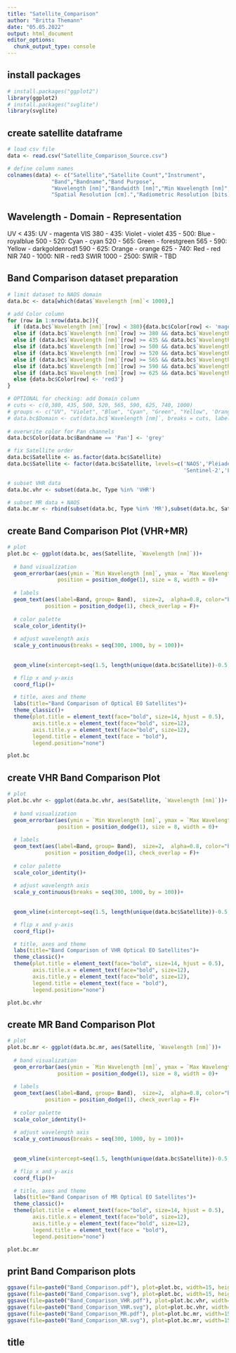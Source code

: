 ---
title: "Satellite_Comparison"
author: "Britta Themann"
date: "05.05.2022"
output: html_document
editor_options: 
  chunk_output_type: console
---

## install packages
```{r}
# install.packages("ggplot2")
library(ggplot2)
# install.packages("svglite")
library(svglite)
```

## create satellite dataframe
```{r}
# load csv file
data <- read.csv("Satellite_Comparison_Source.csv")

# define column names
colnames(data) <- c("Satellite","Satellite Count","Instrument",
              "Band","Bandname","Band Purpose",
              "Wavelength [nm]","Bandwidth [nm]","Min Wavelength [nm]","Max Wavelength [nm]",
              "Spatial Resolution [cm].","Radiometric Resolution [bits].","Min Temporal Resolution [days]","Max Temporal Resolution [days]","X Image Extent [km]","Y Image Extent [km]","Type")
```

## Wavelength - Domain - Representation
UV
    < 435: UV - magenta
VIS
380 - 435: Violet - violet
435 - 500: Blue - royalblue
500 - 520: Cyan - cyan
520 - 565: Green - forestgreen
565 - 590: Yellow - darkgoldenrod1
590 - 625: Orange - orange
625 - 740: Red - red
NIR
740 - 1000: NIR - red3
SWIR
1000 - 2500: SWIR - TBD

## Band Comparison dataset preparation
```{r}
# limit dataset to NAOS domain
data.bc <- data[which(data$`Wavelength [nm]`< 1000),]

# add Color column
for (row in 1:nrow(data.bc)){
  if (data.bc$`Wavelength [nm]`[row] < 380){data.bc$Color[row] <- 'magenta'}
  else if (data.bc$`Wavelength [nm]`[row] >= 380 && data.bc$`Wavelength [nm]`[row] < 435){data.bc$Color[row] <- 'violet'}
  else if (data.bc$`Wavelength [nm]`[row] >= 435 && data.bc$`Wavelength [nm]`[row] < 500){data.bc$Color[row] <- 'royalblue'}
  else if (data.bc$`Wavelength [nm]`[row] >= 500 && data.bc$`Wavelength [nm]`[row] < 520){data.bc$Color[row] <- 'cyan'}
  else if (data.bc$`Wavelength [nm]`[row] >= 520 && data.bc$`Wavelength [nm]`[row] < 565){data.bc$Color[row] <- 'forestgreen'}
  else if (data.bc$`Wavelength [nm]`[row] >= 565 && data.bc$`Wavelength [nm]`[row] < 590){data.bc$Color[row] <- 'darkgoldenrod1'}
  else if (data.bc$`Wavelength [nm]`[row] >= 590 && data.bc$`Wavelength [nm]`[row] < 625){data.bc$Color[row] <- 'orange'}
  else if (data.bc$`Wavelength [nm]`[row] >= 625 && data.bc$`Wavelength [nm]`[row] < 740){data.bc$Color[row] <- 'red'}
  else {data.bc$Color[row] <- 'red3'}
}

# OPTIONAL for checking: add Domain column
# cuts <- c(0,380, 435, 500, 520, 565, 590, 625, 740, 1000)
# groups <- c("UV", "Violet", "Blue", "Cyan", "Green", "Yellow", 'Orange', 'Red', 'NIR')
# data.bc$Domain <- cut(data.bc$`Wavelength [nm]`, breaks = cuts, labels = groups, right = FALSE)
 
# overwrite color for Pan channels
data.bc$Color[data.bc$Bandname == 'Pan'] <- 'grey'

# fix Satellite order
data.bc$Satellite <- as.factor(data.bc$Satellite)
data.bc$Satellite <- factor(data.bc$Satellite, levels=c('NAOS','Pléiades Neo','WorldView-3','GeoEye-1','PlanetScope',
                                                        'Sentinel-2','Landsat-9','Sentinel-3'))

# subset VHR data
data.bc.vhr <- subset(data.bc, Type %in% 'VHR')

# subset MR data + NAOS
data.bc.mr <- rbind(subset(data.bc, Type %in% 'MR'),subset(data.bc, Satellite %in% 'NAOS'))
```

## create Band Comparison Plot (VHR+MR)
```{r}
# plot
plot.bc <- ggplot(data.bc, aes(Satellite, `Wavelength [nm]`))+
  
  # band visualization
  geom_errorbar(aes(ymin = `Min Wavelength [nm]`, ymax = `Max Wavelength [nm]`, group = Band, color=Color),
                position = position_dodge(1), size = 8, width = 0)+
  
  # labels
  geom_text(aes(label=Band, group= Band),  size=2,  alpha=0.8, color="black", fontface="bold", 
            position = position_dodge(1), check_overlap = F)+
 
  # color palette
  scale_color_identity()+
  
  # adjust wavelength axis
  scale_y_continuous(breaks = seq(300, 1000, by = 100))+
  
  
  geom_vline(xintercept=seq(1.5, length(unique(data.bc$Satellite))-0.5, 1), lwd=0.2, colour="black", linetype='dashed')+

  # flip x and y-axis
  coord_flip()+

  # title, axes and theme
  labs(title="Band Comparison of Optical EO Satellites")+
  theme_classic()+
  theme(plot.title = element_text(face="bold", size=14, hjust = 0.5),
        axis.title.x = element_text(face="bold", size=12),
        axis.title.y = element_text(face="bold", size=12),
        legend.title = element_text(face = "bold"),
        legend.position="none")

plot.bc
```

## create VHR Band Comparison Plot 
```{r}
# plot
plot.bc.vhr <- ggplot(data.bc.vhr, aes(Satellite, `Wavelength [nm]`))+
  
  # band visualization
  geom_errorbar(aes(ymin = `Min Wavelength [nm]`, ymax = `Max Wavelength [nm]`, group = Band, color=Color),
                position = position_dodge(1), size = 8, width = 0)+
  
  # labels
  geom_text(aes(label=Band, group= Band),  size=2,  alpha=0.8, color="black", fontface="bold", 
            position = position_dodge(1), check_overlap = F)+
 
  # color palette
  scale_color_identity()+
  
  # adjust wavelength axis
  scale_y_continuous(breaks = seq(300, 1000, by = 100))+
  
  
  geom_vline(xintercept=seq(1.5, length(unique(data.bc$Satellite))-0.5, 1), lwd=0.2, colour="black", linetype='dashed')+

  # flip x and y-axis
  coord_flip()+

  # title, axes and theme
  labs(title="Band Comparison of VHR Optical EO Satellites")+
  theme_classic()+
  theme(plot.title = element_text(face="bold", size=14, hjust = 0.5),
        axis.title.x = element_text(face="bold", size=12),
        axis.title.y = element_text(face="bold", size=12),
        legend.title = element_text(face = "bold"),
        legend.position="none")

plot.bc.vhr
```

## create MR Band Comparison Plot 
```{r}
# plot
plot.bc.mr <- ggplot(data.bc.mr, aes(Satellite, `Wavelength [nm]`))+
  
  # band visualization
  geom_errorbar(aes(ymin = `Min Wavelength [nm]`, ymax = `Max Wavelength [nm]`, group = Band, color=Color),
                position = position_dodge(1), size = 8, width = 0)+
  
  # labels
  geom_text(aes(label=Band, group= Band),  size=2,  alpha=0.8, color="black", fontface="bold", 
            position = position_dodge(1), check_overlap = F)+
 
  # color palette
  scale_color_identity()+
  
  # adjust wavelength axis
  scale_y_continuous(breaks = seq(300, 1000, by = 100))+
  
  
  geom_vline(xintercept=seq(1.5, length(unique(data.bc$Satellite))-0.5, 1), lwd=0.2, colour="black", linetype='dashed')+

  # flip x and y-axis
  coord_flip()+

  # title, axes and theme
  labs(title="Band Comparison of MR Optical EO Satellites")+
  theme_classic()+
  theme(plot.title = element_text(face="bold", size=14, hjust = 0.5),
        axis.title.x = element_text(face="bold", size=12),
        axis.title.y = element_text(face="bold", size=12),
        legend.title = element_text(face = "bold"),
        legend.position="none")

plot.bc.mr
```

## print Band Comparison plots
```{r}
ggsave(file=paste0("Band_Comparison.pdf"), plot=plot.bc, width=15, height=18)
ggsave(file=paste0("Band_Comparison.svg"), plot=plot.bc, width=15, height=18)
ggsave(file=paste0("Band_Comparison_VHR.pdf"), plot=plot.bc.vhr, width=15, height=10)
ggsave(file=paste0("Band_Comparison_VHR.svg"), plot=plot.bc.vhr, width=15, height=10)
ggsave(file=paste0("Band_Comparison_MR.pdf"), plot=plot.bc.mr, width=15, height=8)
ggsave(file=paste0("Band_Comparison_NR.svg"), plot=plot.bc.mr, width=15, height=8)
```

## title
```{r}

```
